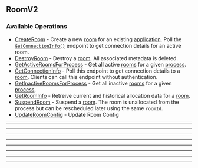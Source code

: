 
## RoomV2

### Available Operations

* [CreateRoom](/resources/room_v2/create_room) - Create a new [room](https://hathora.dev/docs/concepts/hathora-entities#room) for an existing [application](https://hathora.dev/docs/concepts/hathora-entities#application). Poll the [`GetConnectionInfo()`](https://hathora.dev/api#tag/RoomV2/operation/GetConnectionInfo) endpoint to get connection details for an active room.
* [DestroyRoom](/resources/room_v2/destroy_room) - Destroy a [room](https://hathora.dev/docs/concepts/hathora-entities#room). All associated metadata is deleted.
* [GetActiveRoomsForProcess](/resources/room_v2/get_active_rooms_for_process) - Get all active [rooms](https://hathora.dev/docs/concepts/hathora-entities#room) for a given [process](https://hathora.dev/docs/concepts/hathora-entities#process).
* [GetConnectionInfo](/resources/room_v2/get_connection_info) - Poll this endpoint to get connection details to a [room](https://hathora.dev/docs/concepts/hathora-entities#room). Clients can call this endpoint without authentication.
* [GetInactiveRoomsForProcess](/resources/room_v2/get_inactive_rooms_for_process) - Get all inactive [rooms](https://hathora.dev/docs/concepts/hathora-entities#room) for a given [process](https://hathora.dev/docs/concepts/hathora-entities#process).
* [GetRoomInfo](/resources/room_v2/get_room_info) - Retreive current and historical allocation data for a [room](https://hathora.dev/docs/concepts/hathora-entities#room).
* [SuspendRoom](/resources/room_v2/suspend_room) - Suspend a [room](https://hathora.dev/docs/concepts/hathora-entities#room). The room is unallocated from the process but can be rescheduled later using the same `roomId`.
* [UpdateRoomConfig](/resources/room_v2/update_room_config) - Update Room Config

---
<CreateRoom />

---
<DestroyRoom />

---
<GetActiveRoomsForProcess />

---
<GetConnectionInfo />

---
<GetInactiveRoomsForProcess />

---
<GetRoomInfo />

---
<SuspendRoom />

---
<UpdateRoomConfig />
